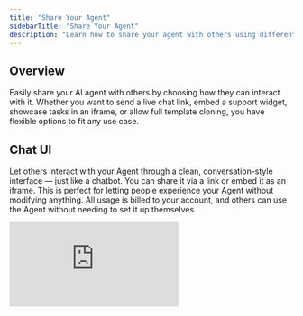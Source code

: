 ```yaml
---
title: "Share Your Agent"
sidebarTitle: "Share Your Agent"
description: "Learn how to share your agent with others using different UI options"
---
```


## Overview

Easily share your AI agent with others by choosing how they can interact with it. Whether you want to send a live chat link, embed a support widget, showcase tasks in an iframe, or allow full template cloning, you have flexible options to fit any use case.

## Chat UI

Let others interact with your Agent through a clean, conversation-style interface — just like a chatbot. You can share it via a link or embed it as an iframe. This is perfect for letting people experience your Agent without modifying anything. All usage is billed to your account, and others can use the Agent without needing to set it up themselves.

<div style={{ width:"100%",position:"relative",paddingTop:"56.25%" }}>
<iframe src="https://app.supademo.com/embed/cma28o7c025yi13m0vky5wvrg?embed_v=2" frameBorder="0" title="Relevanceai Demo" allow="clipboard-write" webkitallowfullscreen="true" mozallowfullscreen="true" allowfullscreen style={{ position:"absolute",top:0,left:0,width:"100%",height:"100%",border:"3px solid #5E43CE",borderRadius:"10px" }} />
</div>



#### Developer Notes
<Note>Target the `.relevanceai-chat-bubble-app` class to style the chat bubble. Adjust its `z-index` property to position the bubble above or below other UI elements such as cookie popups and toast messages.</Note>




## Chat Widget

Turn your Agent into a pop-up chat interface you can embed on any website with a simple script tag. It behaves like a support chat window and is ideal for customer-facing use cases like answering questions, handling requests, or collecting feedback directly on your site.

<div style={{ width:"100%",position:"relative",paddingTop:"56.25%" }}>
<iframe src="https://app.supademo.com/embed/cma29ej0x26k313m03yp169lg?embed_v=2" frameBorder="0" title="Relevanceai Demo" allow="clipboard-write" webkitallowfullscreen="true" mozallowfullscreen="true" allowfullscreen style={{ position:"absolute",top:0,left:0,width:"100%",height:"100%",border:"3px solid #5E43CE",borderRadius:"10px" }} />

</div>

## Task UI

This gives users access to a task-focused version of your Agent via an iframe. Users can view past task runs, pick from existing tasks, and even interact with outputs — all within a self-contained UI. It’s great for operational dashboards, workflow demos, or giving others visibility into what your Agent is doing.

<div style={{ width:"100%",position:"relative",paddingTop:"56.25%" }}>
<iframe src="https://app.supademo.com/embed/cma29kkqd26vk13m0oed5ldml?embed_v=2" frameBorder="0" title="Relevanceai Demo" allow="clipboard-write" webkitallowfullscreen="true" mozallowfullscreen="true" allowfullscreen style={{ position:"absolute",top:0,left:0,width:"100%",height:"100%",border:"3px solid #5E43CE",borderRadius:"10px" }} />

</div>

## Clonable Template

Let others clone your Agent - complete with its instructions and setup - into their own workspace. This makes it easy to share best practices, pre-built use cases, or workflows without needing to rebuild from scratch. Cloned agents use the recipient’s credits, not yours, making this perfect for scalable distribution.

<div style={{ width:"100%",position:"relative",paddingTop:"56.25%" }}>
<iframe src="https://app.supademo.com/embed/cma29kkqd26vk13m0oed5ldml?embed_v=2" frameBorder="0" title="Relevanceai Demo" allow="clipboard-write" webkitallowfullscreen="true" mozallowfullscreen="true" allowfullscreen style={{ position:"absolute",top:0,left:0,width:"100%",height:"100%",border:"3px solid #5E43CE",borderRadius:"10px" }} />

</div>